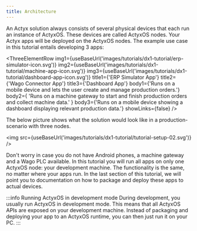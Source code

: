 ```yaml
---
title: Architecture
---
```


An Actyx solution always consists of several physical devices that each run an instance of ActyxOS. These devices are called ActyxOS nodes. Your Actyx apps will be deployed on the ActyxOS nodes. The example use case in this tutorial entails developing 3 apps:



<ThreeElementRow
  img1={useBaseUrl('images/tutorials/dx1-tutorial/erp-simulator-icon.svg')}
  img2={useBaseUrl('images/tutorials/dx1-tutorial/machine-app-icon.svg')}
  img3={useBaseUrl('images/tutorials/dx1-tutorial/dashboard-app-icon.svg')}
  title1={'ERP Simulator App'}
  title2={'Wago Connector App'}
  title3={'Dashboard App'}
  body1={'Runs on a mobile device and lets the user create and manage production orders.'}
  body2={
    'Runs on a machine gateway to start and finish production orders and collect machine data.'
  }
  body3={'Runs on a mobile device showing a dashboard displaying relevant production data.'}
  showLinks={false}
/>

The below picture shows what the solution would look like in a production-scenario with three nodes.

<img src={useBaseUrl('images/tutorials/dx1-tutorial/tutorial-setup-02.svg')} />

Don't worry in case you do not have Android phones, a machine gateway and a Wago PLC available. In this tutorial you will run all apps on only one ActyxOS node: your development machine. The functionality is the same, no matter where your apps run. In the last section of this tutorial, we will point you to documentation on how to package and deploy these apps to actual devices.

:::info Running ActyxOS in development mode
During development, you usually run ActyxOS in development mode. This means that all ActyxOS APIs are exposed on your development machine. Instead of packaging and deploying your app to an ActyxOS runtime, you can then just run it on your PC.
:::


<NPS />
